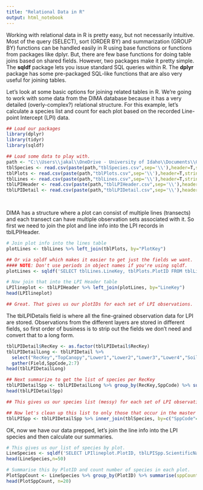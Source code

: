 ```yaml
---
title: "Relational Data in R"
output: html_notebook
---
```


Working with relational data in R is pretty easy, but not necessarily intuitive. Most of the query (SELECT), sort (ORDER BY) and summarization (GROUP BY) functions can be handled easily in R using base functions or functions from packages like dplyr. But, there are few base functions for doing table joins based on shared fields. However, two packages make it pretty simple. The __sqldf__ package lets you issue standard SQL queries within R. The __dplyr__ package has some pre-packaged SQL-like functions that are also very useful for joining tables.

Let's look at some basic options for joining related tables in R. We're going to work with some data from the DIMA database because it has a very detailed (overly-complex?) relational structure. For this example, let's calculate a species list and count for each plot based on the recorded Line-point Intercept (LPI) data.

```r
## Load our packages
library(dplyr)
library(tidyr)
library(sqldf)

## Load some data to play with.
path <- "C:\\Users\\jakal\\OneDrive - University of Idaho\\Documents\\GitHub\\REM504-DataScience\\Practice_Datasets\\relational_data"
tblSpecies <- read.csv(paste(path,"tblSpecies.csv",sep='\\'),header=T,stringsAsFactors=F)
tblPlots <- read.csv(paste(path,"tblPlots.csv",sep='\\'),header=T,stringsAsFactors=F)
tblLines <- read.csv(paste(path,"tblLines.csv",sep='\\'),header=T,stringsAsFactors=F)
tblLPIHeader <- read.csv(paste(path,"tblLPIHeader.csv",sep='\\'),header=T,stringsAsFactors=F)
tblLPIDetail <- read.csv(paste(path,"tblLPIDetail.csv",sep='\\'),header=T,stringsAsFactors=F)

  
```
DIMA has a structure where a plot can consist of multiple lines (transects) and each transect can have multiple observation sets associated with it. So first we need to join the plot and line info into the LPI records in tblLPIHeader.

```r
# Join plot info into the lines table
plotLines <- tblLines %>% left_join(tblPlots, by="PlotKey")

## Or via sqldf which makes it easier to get just the fields we want.
#### NOTE: Don't use periods in object names if you're using sqldf. 
plotLines <- sqldf('SELECT tblLines.LineKey, tblPlots.PlotID FROM tblLines LEFT JOIN tblPlots ON tblLines.PlotKey = tblPlots.PlotKey')

# Now join that into the LPI Header table
LPIlineplot <- tblLPIHeader %>% left_join(plotLines, by="LineKey")
head(LPIlineplot)

## Great. That gives us our plotIDs for each set of LPI observations.
```


The tblLPIDetails field is where all the fine-grained observation data for LPI are stored. Observations from the different layers are stored in different fields, so first order of business is to strip out the fields we don't need and convert that to a long form.

```r
tblLPIDetail$RecKey <- as.factor(tblLPIDetail$RecKey)
tblLPIDetailLong <- tblLPIDetail %>%
  select("RecKey","TopCanopy","Lower1","Lower2","Lower3","Lower4","SoilSurface") %>%
  gather(Field,SppCode,2:7)
head(tblLPIDetailLong)

## Next summarize to get the list of species per RecKey
tblLPIDetailSpp <- tblLPIDetailLong %>% group_by(RecKey,SppCode) %>% summarise(n=n())
head(tblLPIDetailSpp)

## This gives us our species list (messy) for each set of LPI observations

## Now let's clean up this list to only those that occur in the master species list and add the species names into it using dplyr
tblLPISpp <- tblLPIDetailSpp %>% inner_join(tblSpecies, by=c("SppCode"="SpeciesCode"))
```

OK, now we have our data prepped, let's join the line info into the LPI species and then calculate our summaries.

```r

# This gives us our list of species by plot.
LineSpecies <- sqldf('SELECT LPIlineplot.PlotID, tblLPISpp.ScientificName FROM tblLPISpp LEFT JOIN LPIlineplot ON tblLPISpp.RecKey=LPIlineplot.RecKey')
head(LineSpecies,n=50)

# Summarise this by PlotID and count number of species in each plot.
PlotSppCount <- LineSpecies %>% group_by(PlotID) %>% summarise(sppCount=n())
head(PlotSppCount, n=20)
```




